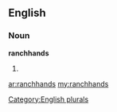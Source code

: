 ==English==

===Noun===
'''ranchhands'''

# {{plural of|[[ranchhand]]}}

[[Category:English plurals]]

[[ar:ranchhands]]
[[my:ranchhands]]